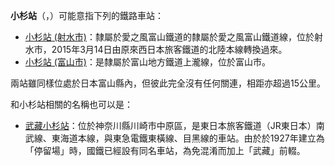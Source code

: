 {{noteTA
|T=zh-tw:小杉車站;zh-hk:小杉站; zh-cn:小杉站;
|1=zh-tw:小杉車站;zh-hk:小杉站; zh-cn:小杉站;
}}
'''小杉站'''（{{lang|ja|小杉駅}}，{{lang|ja|こすぎ}}）可能意指下列的鐵路車站：
*[[小杉站_(射水市)|小杉站 (射水市)]]：隸屬於愛之風富山鐵道的隸屬於愛之風富山鐵道線，位於射水市，2015年3月14日由原來西日本旅客鐵道的北陸本線轉換過來。
*[[小杉站_(富山市)|小杉站 (富山市)]]：是隸屬於富山地方鐵道上瀧線，位於富山市。

兩站雖同樣位處於日本富山縣內，但彼此完全沒有任何關連，相距亦超過15公里。

和小杉站相關的名稱也可以是：
*[[武藏小杉站|武藏小杉站]]：位於神奈川縣川崎市中原區，是東日本旅客鐵道（JR東日本）南武線、東海道本線，與東急電鐵東橫線、目黑線的車站。由於於1927年建立為「停留場」時，國鐵已經設有同名車站，為免混淆而加上「武藏」前輟。

{{disambig|cat=三字車站名消歧義}}
